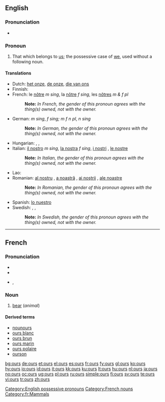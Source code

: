 ==English==

===Pronunciation===
* {{audio|en-us-ours.ogg|Audio (US)}}
*: {{rhymes|aʊə(r)z}}

===Pronoun===
{{en-pron|desc=possessive pronoun}}

# That which belongs to [[us]]; the possessive case of [[we]], used without a following noun.

====Translations====
{{trans-top|that which belongs to us}}
* Dutch: [[het onze]], [[de onze]], [[die van ons]]
* Finnish: {{t+|fi|meidän}}
* French: le [[nôtre]] ''m sing'', la [[nôtre]] ''f sing'', les [[nôtres]] ''m & f pl''
*: '''Note: ''' ''In French, the gender of this pronoun agrees with the thing(s) owned, not with the owner.''
* German: {{t-|de|unserer}} ''m sing'', {{t+|de|unsere}} ''f sing; m f n pl'', {{t+|de|unseres}} ''n sing''
*: '''Note: ''' ''In German, the gender of this pronoun agrees with the thing(s) owned, not with the owner.''
* Hungarian: {{t|hu|mienk}},  {{t|hu|miénk}},  {{t|hu|mieink}}
* Italian: [[il nostro]] ''m sing'', [[la nostra]] ''f sing'', [[i nostri]] {{m|p}}, [[le nostre]] {{f|p}}
*: '''Note: ''' ''In Italian, the gender of this pronoun agrees with the thing(s) owned, not with the owner.''
{{trans-mid}}
* Lao: {{t-|lo|ຂອງພວກເຮົາ|tr=khööng phöök-hao|sc=Laoo|xs=Lao}}
* Romanian: [[al nostru]] {{m}}, [[a noastră]] {{f}}, [[ai noştrii]] {{m|p}}, [[ale noastre]] {{f|p}}
*: '''Note: ''' ''In Romanian, the gender of this pronoun agrees with the thing(s) owned, not with the owner.''
* Spanish: [[lo nuestro]]
* Swedish: {{t+|sv|vår|c|s}}, {{t+|sv|vårt|n|s}}, {{t+|sv|våra|p}}
*: '''Note: ''' ''In Swedish, the gender of this pronoun agrees with the thing(s) owned, not with the owner.''
{{trans-bottom}}

[[Category:English possessive pronouns]]

----

==French==

===Pronunciation===
* {{audio|Fr-ours.ogg|audio}}
* {{audio|en-us-ours.ogg|Audio (US)}}
* {{IPA|/uʁs/|lang=fr}}, {{SAMPA|/uRs/}}

===Noun===
{{fr-noun|m|plural=ours|othergender=ourse}}

# [[bear]] (''animal'')

====Derived terms====
* [[nounours]]
* [[ours blanc]]
* [[ours brun]]
* [[ours marin]]
* [[ours polaire]]
* [[ourson]]

[[Category:French nouns]]
[[Category:fr:Mammals]]

[[bg:ours]]
[[de:ours]]
[[et:ours]]
[[el:ours]]
[[es:ours]]
[[fr:ours]]
[[fy:ours]]
[[gl:ours]]
[[ko:ours]]
[[hy:ours]]
[[io:ours]]
[[id:ours]]
[[it:ours]]
[[kk:ours]]
[[ku:ours]]
[[lt:ours]]
[[hu:ours]]
[[nl:ours]]
[[ja:ours]]
[[no:ours]]
[[oc:ours]]
[[ug:ours]]
[[pl:ours]]
[[ru:ours]]
[[simple:ours]]
[[fi:ours]]
[[sv:ours]]
[[te:ours]]
[[vi:ours]]
[[tr:ours]]
[[zh:ours]]